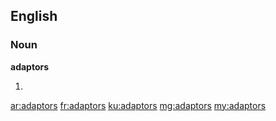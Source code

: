 ==English==

===Noun===
'''adaptors'''
# {{plural of|adaptor}}

[[ar:adaptors]]
[[fr:adaptors]]
[[ku:adaptors]]
[[mg:adaptors]]
[[my:adaptors]]